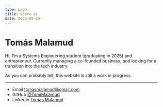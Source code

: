 ```yaml
---
type: page
title: Sobre mí
date: 2023-08-09
---
```


# Tomás Malamud

Hi, I'm a Systems Engineering student (graduating in 2025) and entrepreneur. Currently managing a co-founded business, and looking for a transition into the tech industry.

As you can probably tell, this website is still a work in progress.

---

- Email tomasmalamud@gmail.com
- GitHub [@TomiMalamud](https://github.com/TomiMalamud)
- LinkedIn [Tomas Malamud](https://www.linkedin.com/in/tomas-malamud/)